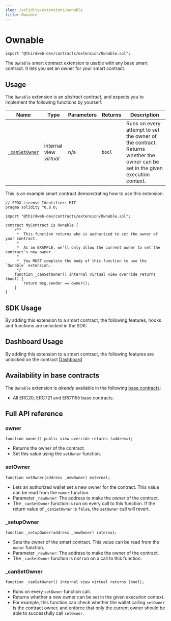 ```yaml
---
slug: /solidity/extensions/ownable
title: Ownable
---
```



# Ownable

```solidity
import "@thirdweb-dev/contracts/extension/Ownable.sol";
```

The `Ownable` smart contract extension is usable with any base smart contract. It lets you set an owner for your smart contract.

<ViewContractCodeButton
  link="https://github.com/thirdweb-dev/contracts/blob/main/contracts/extension/Ownable.sol"
  name="Ownable"
/>

## Usage

The `Ownable` extension is an _abstract contract_, and expects you to implement the following functions by yourself:

| Name                                                                    | Type                    | Parameters | Returns | Description                                                                                                                  |
| ----------------------------------------------------------------------- | ----------------------- | ---------- | ------- | ---------------------------------------------------------------------------------------------------------------------------- |
| [`_canSetOwner`](/solidity/extension-contracts/ownable#_cansetowner) | internal view _virtual_ | n/a        | `bool`  | Runs on every attempt to set the owner of the contract. Returns whether the owner can be set in the given execution context. |

This is an example smart contract demonstrating how to use this extension.

```solidity
// SPDX-License-Identifier: MIT
pragma solidity ^0.8.0;

import "@thirdweb-dev/contracts/extension/Ownable.sol";

contract MyContract is Ownable {
    /**
     *  This function returns who is authorized to set the owner of your contract.
     *
     *  As an EXAMPLE, we'll only allow the current owner to set the contract's new owner.
     *
     *  You MUST complete the body of this function to use the `Ownable` extension.
     */
    function _canSetOwner() internal virtual view override returns (bool) {
        return msg.sender == owner();
    }
}
```

## SDK Usage

By adding this extension to a smart contract, the following features, hooks and functions are unlocked in the SDK:

## Dashboard Usage

By adding this extension to a smart contract, the following features are unlocked on the contract [Dashboard](/dashboard)

## Availability in base contracts

The `Ownable` extension is _already_ available in the following [base contracts](/solidity/base-contracts):

- All ERC20, ERC721 and ERC1155 base contracts.

## Full API reference

### owner

```solidity
function owner() public view override returns (address);
```

- Returns the owner of the contract.
- Set this value using the `setOwner` function.

### setOwner

```solidity
function setOwner(address _newOwner) external;
```

- Lets an authorized wallet set a new owner for the contract. This value can be read from the `owner` function.
- Parameter `_newOwner`: The address to make the owner of the contract.
- The `_canSetOwner` function is run on every call to this function. If the return value of `_canSetOwner` is `false`, the `setOwner` call will revert.

### \_setupOwner

```solidity
function _setupOwner(address _newOwner) internal;
```

- Sets the owner of the smart contract. This value can be read from the `owner` function.
- Parameter `_newOwner`: The address to make the owner of the contract.
- The `_canSetOwner` function is _not_ run on a call to this function.

### \_canSetOwner

```solidity
function _canSetOwner() internal view virtual returns (bool);
```

- Runs on every `setOwner` function call.
- Returns whether a new owner can be set in the given execution context.
- For example, this function can check whether the wallet calling `setOwner` is the contract owner, and enforce that only the current owner should be able to successfully call `setOwner`.
